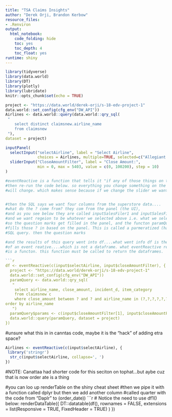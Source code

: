 ```yaml
---
title: "TSA Claims Insights"
author: "Derek Orji, Brandon Kerbow"
resource_files:
- .Renviron
output:
  html_notebook:
    code_folding: hide
    toc: yes
    toc_depth: 4
    toc_float: yes
runtime: shiny
---
```


```r
library(tidyverse)
library(data.world)
library(DT)
library(plotly)
library(lubridate)
knitr::opts_chunk$set(echo = TRUE)
```

```r
project <- "https://data.world/derek-orji/s-18-edv-project-1" 
data.world::set_config(cfg_env("DW_API")) 
Airlines <- data.world::query(data.world::qry_sql(
 "   
	select distinct claimsnew.airline_name 
	from claimsnew 
 "), 
dataset = project)
```

```r
inputPanel(
  selectInput("selectAirline", label = "Select Airline",
              choices = Airlines, multiple=TRUE, selected=c("Allegiant Air","Unknown","Southwest Airlines","USAir","American Airlines","Etihad Airways","Delta Air Lines","Spirit Airlines","UAL","Frontier Airlines","Emirates","British Airways","Southeast Airlines","KLM Royal Dutch Airlines","Alaska Airlines","Direct Air","Jet Blue","TAP Portugal","Virgin America","Air New Zealand","Swiss Air","Lufthansa","Copa Airlines","Scandinavian Airlines Systems","Air Canada","Turkish Airlines","Austrian Airlines","Jet Airways","Czechoslavak Airlines","EL AL Israeli Airlines","Virgin Atlantic","American Eagle","Silverjet","Cathay Pacific Unknown CX","Air Tahiti Nui","Hawaiian Airlines","Sata","Iberia Airlines","Air France","Pakistan International Airlines Cor","Aires Airline","Norwegian Airlines","Westjet Airlines Ltd","Bahama Airlines","Avianca","CanJet","SunWing Airlines","Carribean Airlines","Sun Country Airlines Inc","Philippine Airlines","Korean Airlines","Qantas Airlines","Island Air","Japan Airlines","Cape Air","Qatar airlines","Iceland Air","South African Airways","Middle East Airlines","Ethopian Airlines","Aero Mexico","Aero Flot","Aer Lingus","North American Airlines","Singapore Airlines","LOT Polish Airlines","Asiana Airlines","China Eastern Airlines","Transaero Airlines","EVA airlines","Finnair","Royal Dutch Airlines","Air India","Lan Airlines","Republic Airways","Air Berlin","Brit Air","Aerolineas Argentinas","Alitalia","Arik Airlines","Polish Airlines","Brussels Airlines","Air China","Royal Jordanian Airline","Air Europa","TAM airlines","China Southern Airlines","Egypt Air","Delta (Song)","OMNI Air ExpressUnknown (OY)","V Australia","China Airlines","All Nippon Airways","Volaris Airlines","Virgin Express","Czech Airlines","Thai Airways","Canadian Airlines","Western Pacific Airlines Inc Westpac","Kuwait Airways","Santa Barbara Airlines","Carnival Airlines","Air Aruba","Webjet","Xtra Airways","Cayman Airlines","Aloha Airlines","Aero Lineas Mexicanas J S S A De C V","Great Lakes Airline","America Trans Air","Condor Air","Skywest Airlines Inc USA","Horizon Air","Hainan Airlines","Seaborne Airlines","Allegheny Airlines Inc","US Express")),
  sliderInput("CloseAmountFilter", label = "Close Amount:",
              min = 0, max = 5403, value = c(0, 100200), step = 10)
)
```

```r



#eventReactive is a function that tells it "if any of those things on the panel change"
#then re-run the code below. so everything you change something on the panel, this code
#will change. which makes sense because if we change the slider we want to re-run the query


#then the SQL says we want four columns from the superstore data....
#what do the ? come from? they com from the panel (the UI),
#and as you see below they are called inputSalesFiler1 and inputSalesFilter2
#and we want regeion to be whatever we selected above i.e. what we selected in the UI
#so the question marks get filled in the panel, and the functon paramQueryparams
#fills those ? in based on the panel. This is called a parmeratized (has ? marks)
#SQL query. then the question marks 

#and the results of this query went into df....what went info df is the output
#of an event reative....which is not a dataframe. what eventReactive returns
#is a functon. this function must be called to return the dataframes.

```r

df <- eventReactive(c(input$selectAirline, input$closeAmountFilter), { 
  project <- "https://data.world/derek-orji/s-18-edv-project-1" 
  data.world::set_config(cfg_env("DW_API")) 
  paramQuery <- data.world::qry_sql(
   "   
  	select airline_name, close_amount, incident_d, item_category
  	from claimsnew c
    where close_amount between ? and ? and airline_name in (?,?,?,?,?,?,?,?,?,?,?,?,?,?,?,?,?,?,?,?,?,?,?,?,?,?,?,?,?,?,?,?,?,?,?,?,?,?,?,?,?,?,?,?,?,?,?,?,?,?,?,?,?,?,?,?,?,?,?,?,?,?,?,?,?,?,?,?,?,?,?,?,?,?,?,?,?,?,?,?,?,?,?,?,?,?,?,?,?,?,?,?,?,?,?,?,?,?,?,?,?,?,?,?,?,?,?,?,?,?,?,?,?,?,?,?,?)
order by airline_name
   ")
  paramQuery$params <- c(input$closeAmountFilter[1], input$closeAmountFilter[2], input$selectAirline[1], input$selectAirline[2], input$selectAirline[3], input$selectAirline[4], input$selectAirline[5], input$selectAirline[6], input$selectAirline[7], input$selectAirline[8], input$selectAirline[9], input$selectAirline[10], input$selectAirline[11], input$selectAirline[12], input$selectAirline[13], input$selectAirline[14], input$selectAirline[15], input$selectAirline[16], input$selectAirline[17], input$selectAirline[18], input$selectAirline[19], input$selectAirline[20], input$selectAirline[21], input$selectAirline[22], input$selectAirline[23], input$selectAirline[24], input$selectAirline[25], input$selectAirline[26], input$selectAirline[27], input$selectAirline[28], input$selectAirline[29], input$selectAirline[30], input$selectAirline[31], input$selectAirline[32], input$selectAirline[33], input$selectAirline[34], input$selectAirline[35], input$selectAirline[36], input$selectAirline[37], input$selectAirline[38], input$selectAirline[39], input$selectAirline[40], input$selectAirline[41], input$selectAirline[42], input$selectAirline[43], input$selectAirline[44], input$selectAirline[45], input$selectAirline[46], input$selectAirline[47], input$selectAirline[48], input$selectAirline[49], input$selectAirline[50], input$selectAirline[51], input$selectAirline[52], input$selectAirline[53], input$selectAirline[54], input$selectAirline[55], input$selectAirline[56], input$selectAirline[57], input$selectAirline[58], input$selectAirline[59], input$selectAirline[60], input$selectAirline[61], input$selectAirline[62], input$selectAirline[63], input$selectAirline[64], input$selectAirline[65], input$selectAirline[66], input$selectAirline[67], input$selectAirline[68], input$selectAirline[69], input$selectAirline[70], input$selectAirline[71], input$selectAirline[72], input$selectAirline[73], input$selectAirline[74], input$selectAirline[75], input$selectAirline[76], input$selectAirline[77], input$selectAirline[78], input$selectAirline[79], input$selectAirline[80], input$selectAirline[81], input$selectAirline[82], input$selectAirline[83], input$selectAirline[84], input$selectAirline[85], input$selectAirline[86], input$selectAirline[87], input$selectAirline[88], input$selectAirline[89], input$selectAirline[90], input$selectAirline[91], input$selectAirline[92], input$selectAirline[93], input$selectAirline[94], input$selectAirline[95], input$selectAirline[96], input$selectAirline[97], input$selectAirline[98], input$selectAirline[99], input$selectAirline[100], input$selectAirline[101], input$selectAirline[102], input$selectAirline[103], input$selectAirline[104], input$selectAirline[105], input$selectAirline[106], input$selectAirline[107], input$selectAirline[108], input$selectAirline[109], input$selectAirline[110], input$selectAirline[111], input$selectAirline[112], input$selectAirline[113], input$selectAirline[114], input$selectAirline[115], input$selectAirline[116], input$selectAirline[117])
  data.world::query(paramQuery, dataset = project)
}) 
```



#unsure what this in in canntas code, maybe it is the "hack" of adding etra space?
```r
Airlines <- eventReactive(c(input$selectAirline), { 
 library('stringr')
  str_c(input$selectAirline, collapse=', ')
})
```

#NOTE: Canattaa had shorter code for this seciton on tophat...but aybe cuz that is now order ate is a thing

#you can loo up renderTable on the shiny cheat sheet
#then we pipe it with a function called dplyr but then we add another column
#called quarter with the code from "Daplr" to (order_date))
```r
# Notice the need to use df1() below:
renderDataTable({
  DT::datatable(df(), rownames = FALSE, 
  extensions = list(Responsive = TRUE, FixedHeader = TRUE)
  )
})